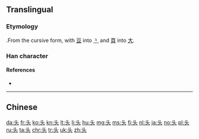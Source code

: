{{also|斗|頭}}

==Translingual==
{{stroke order|strokes=5}}

===Etymology===
{{Han simp|頭}}.From the cursive form, with [[豆]] into [[⺀]] and [[頁]] into [[大]].

===Han character===
{{Han char|rn=37|rad=大|as=02|sn=5|four=|canj=X卜大 (XYK), 卜大 (YK)|ids=⿻[[⺀]][[大]]}}

====References====
* {{Han ref|kx=0249.111|hdz=10526.020|uh=5934|ud=22836}}

----

==Chinese==
{{zh-see|頭}}

[[da:头]]
[[fr:头]]
[[ko:头]]
[[kn:头]]
[[lt:头]]
[[li:头]]
[[hu:头]]
[[mg:头]]
[[ms:头]]
[[fj:头]]
[[nl:头]]
[[ja:头]]
[[no:头]]
[[pl:头]]
[[ru:头]]
[[ta:头]]
[[chr:头]]
[[tr:头]]
[[uk:头]]
[[zh:头]]